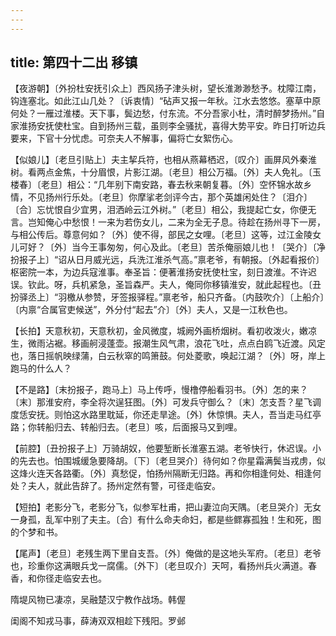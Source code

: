 ```yaml
---
---
---
```

title: 第四十二出 移镇
---

【夜游朝】〔外扮杜安抚引众上〕西风扬子津头树，望长淮渺渺愁予。枕障江南，钩连塞北。如此江山几处？〔诉衷情〕“砧声又报一年秋。江水去悠悠。塞草中原何处？一雁过淮楼。天下事，鬓边愁，付东流。不分吾家小杜，清时醉梦扬州。”自家淮扬安抚使杜宝。自到扬州三载，虽则李全骚扰，喜得大势平安。昨日打听边兵要来，下官十分忧虑。可奈夫人不解事，偏将亡女絮伤心。

【似娘儿】〔老旦引贴上〕夫主挈兵符，也相从燕幕栖迟，〔叹介〕画屏风外秦淮树。看两点金焦，十分眉恨，片影江湖。〔老旦〕相公万福。〔外〕夫人免礼。〔玉楼春〕〔老旦〕相公：“几年别下南安路，春去秋来朝复暮。〔外〕空怀锦水故乡情，不见扬州行乐处。〔老旦〕你摩挲老剑评今古，那个英雄闲处住？〔泪介〕〔合〕忘忧恨自少宜男，泪洒岭云江外树。”〔老旦〕相公，我提起亡女，你便无言。岂知俺心中愁恨！一来为若伤女儿，二来为全无子息。待趁在扬州寻下一房，与相公传后。尊意何如？〔外〕使不得，部民之女哩。〔老旦〕这等，过江金陵女儿可好？〔外〕当今王事匆匆，何心及此。〔老旦〕苦杀俺丽娘儿也！〔哭介〕〔净扮报子上〕“诏从日月威光远，兵洗江淮杀气高。”禀老爷，有朝报。〔外起看报价〕枢密院一本，为边兵寇淮事。奉圣旨：便著淮扬安抚使杜宝，刻日渡淮。不许迟误。钦此。呀，兵机紧急，圣旨森严。夫人，俺同你移镇淮安，就此起程也。〔丑扮驿丞上〕“羽檄从参赞，牙签报驿程。”禀老爷，船只齐备。〔内鼓吹介〕〔上船介〕〔内禀“合属官吏候送”，外分付“起去”介〕〔外〕夫人，又是一江秋色也。

【长拍】天意秋初，天意秋初，金风微度，城阙外画桥烟树。看初收泼火，嫩凉生，微雨沾裾。移画舸浸蓬壶。报潮生风气肃，浪花飞吐，点点白鸥飞近渡。风定也，落日摇帆映绿蒲，白云秋窣的鸣箫鼓。何处菱歌，唤起江湖？〔外〕呀，岸上跑马的什么人？

【不是路】〔末扮报子，跑马上〕马上传呼，慢橹停船看羽书。〔外〕怎的来？〔末〕那淮安府，李全将次逞狂图。〔外〕可发兵守御么？〔末〕怎支吾？星飞调度恁安抚。则怕这水路里耽延，你还走旱途。〔外〕休惊惧。夫人，吾当走马红亭路；你转船归去、转船归去。〔老旦〕咳，后面报马又到哩。

【前腔】〔丑扮报子上〕万骑胡奴，他要堑断长淮塞五湖。老爷快行，休迟误。小的先去也。怕围城缓急要降胡。〔下〕〔老旦哭介〕待何如？你星霜满鬓当戎虏，似这烽火连天各路衢。〔外〕真愁促，怕扬州隔断无归路。再和你相逢何处、相逢何处？夫人，就此告辞了。扬州定然有警，可径走临安。

【短拍】老影分飞，老影分飞，似参军杜甫，把山妻泣向天隅。〔老旦哭介〕无女一身孤，乱军中别了夫主。〔合〕有什么命夫命妇，都是些鳏寡孤独！生和死，图的个梦和书。

【尾声】〔老旦〕老残生两下里自支吾。〔外〕俺做的是这地头军府。〔老旦〕老爷也，珍重你这满眼兵戈一腐儒。〔外下〕〔老旦叹介〕天呵，看扬州兵火满道。春香，和你径走临安去也。

隋堤风物已凄凉，吴融楚汉宁教作战场。韩偓

闺阁不知戎马事，薛涛双双相趁下残阳。罗邺


